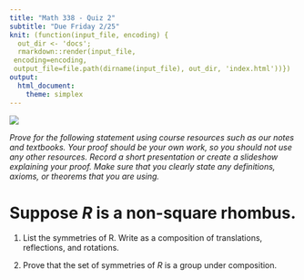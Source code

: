 ```yaml
---
title: "Math 338 - Quiz 2"
subtitle: "Due Friday 2/25"
knit: (function(input_file, encoding) {
  out_dir <- 'docs';
  rmarkdown::render(input_file,
 encoding=encoding,
 output_file=file.path(dirname(input_file), out_dir, 'index.html'))})
output:
  html_document:
    theme: simplex
---
```


![](https://media.giphy.com/media/26vUucK24XyuAy9a0/giphy.gif)

_Prove for the following statement using course resources such as our notes and textbooks. Your proof should be your own work, so you should not use any other resources. Record a short presentation or create a slideshow explaining your proof. Make sure that you clearly state any definitions, axioms, or theorems that you are using._

# Suppose _R_ is a non-square rhombus.

1. List the symmetries of R. Write as a composition of translations, reflections, and rotations. 

2. Prove that the set of symmetries of _R_ is a group under composition. 
